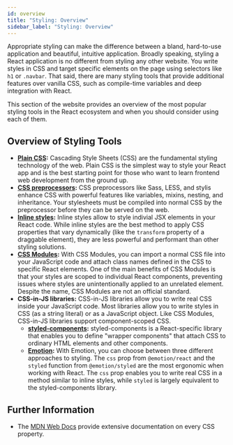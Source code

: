 ```yaml
---
id: overview
title: "Styling: Overview"
sidebar_label: "Styling: Overview"
---
```


Appropriate styling can make the difference between a bland, hard-to-use application and beautiful, intuitive application. Broadly speaking, styling a React application is no different from styling any other website. You write styles in CSS and target specific elements on the page using selectors like `h1` or `.navbar`. That said, there are many styling tools that provide additional features over vanilla CSS, such as compile-time variables and deep integration with React.

This section of the website provides an overview of the most popular styling tools in the React ecosystem and when you should consider using each of them.

## Overview of Styling Tools

- **[Plain CSS](./plain-css.mdx):** Cascading Style Sheets (CSS) are the fundamental styling technology of the web. Plain CSS is the simplest way to style your React app and is the best starting point for those who want to learn frontend web development from the ground up.
- **[CSS preprocessors](./css-preprocessors.mdx):** CSS preprocessors like Sass, LESS, and stylis enhance CSS with powerful features like variables, mixins, nesting, and inheritance. Your stylesheets must be compiled into normal CSS by the preprocessor before they can be served on the web.
- **[Inline styles](./inline-styles.mdx):** Inline styles allow to style indivial JSX elements in your React code. While inline styles are the best method to apply CSS properties that vary dynamically (like the `transform` property of a draggable element), they are less powerful and performant than other styling solutions.
- **[CSS Modules](./css-modules):** With CSS Modules, you can import a normal CSS file into your JavaScript code and attach class names defined in the CSS to specific React elements. One of the main benefits of CSS Modules is that your styles are scoped to individual React components, preventing issues where styles are unintentionally applied to an unrelated element. Despite the name, CSS Modules are not an official standard.
- **CSS-in-JS libraries:** CSS-in-JS libraries allow you to write real CSS inside your JavaScript code. Most libraries allow you to write styles in CSS (as a string literal) or as a JavaScript object. Like CSS Modules, CSS-in-JS libraries support component-scoped CSS.
  - **[styled-components](./styled-components.mdx):** styled-components is a React-specific library that enables you to define "wrapper components" that attach CSS to ordinary HTML elements and other components.
  - **[Emotion](./emotion.mdx):** With Emotion, you can choose between three different approaches to styling. The `css` prop from `@emotion/react` and the `styled` function from `@emotion/styled` are the most ergonomic when working with React. The `css` prop enables you to write real CSS in a method similar to inline styles, while `styled` is largely equivalent to the styled-components library.

## Further Information

- The [MDN Web Docs](https://developer.mozilla.org/) provide extensive documentation on every CSS property.
